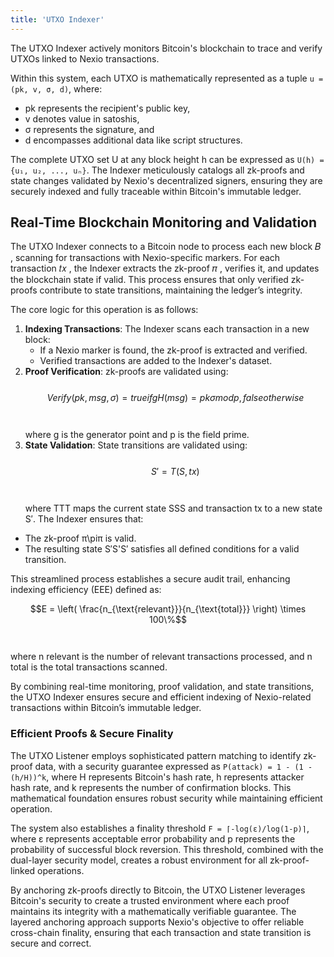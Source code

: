 ```yaml
---
title: 'UTXO Indexer'
---
```


The UTXO Indexer actively monitors Bitcoin's blockchain to trace and verify UTXOs linked to Nexio transactions.

Within this system, each UTXO is mathematically represented as a tuple `u = (pk, v, σ, d)`, where:

* pk represents the recipient's public key,&#x20;
* v denotes value in satoshis,&#x20;
* σ represents the signature, and&#x20;
* d encompasses additional data like script structures.&#x20;

The complete UTXO set U at any block height h can be expressed as `U(h) = {u₁, u₂, ..., uₙ}`. The Indexer meticulously catalogs all zk-proofs and state changes validated by Nexio's decentralized signers, ensuring they are securely indexed and fully traceable within Bitcoin's immutable ledger.

## Real-Time Blockchain Monitoring and Validation

The UTXO Indexer connects to a Bitcoin node to process each new block 𝐵 , scanning for transactions with Nexio-specific markers. For each transaction 𝑡𝑥 , the Indexer extracts the zk-proof 𝜋 , verifies it, and updates the blockchain state if valid. This process ensures that only verified zk-proofs contribute to state transitions, maintaining the ledger’s integrity.

The core logic for this operation is as follows:

1. **Indexing Transactions**: The Indexer scans each transaction in a new block:
   * If a Nexio marker is found, the zk-proof is extracted and verified.
   * Verified transactions are added to the Indexer's dataset.
2. **Proof Verification**: zk-proofs are validated using: \
   \
   $$Verify(pk,msg,σ)=true if g  H(msg)  =pk  σ  modp, false otherwise$$\
   \
   where g is the generator point and p is the field prime.
3. **State Validation**: State transitions are validated using: \
   \
   $$S′=T(S,tx)$$\
   \
   where TTT maps the current state SSS and transaction tx to a new state S′. The Indexer ensures that:

* The zk-proof π\piπ is valid.
* The resulting state S′S'S′ satisfies all defined conditions for a valid transition.

This streamlined process establishes a secure audit trail, enhancing indexing efficiency (EEE) defined as:

$$E = \left( \frac{n_{\text{relevant}}}{n_{\text{total}}} \right) \times 100\%$$\
\
where n relevant is the number of relevant transactions processed, and n total​ is the total transactions scanned.

By combining real-time monitoring, proof validation, and state transitions, the UTXO Indexer ensures secure and efficient indexing of Nexio-related transactions within Bitcoin’s immutable ledger.

### Efficient Proofs & Secure Finality

The UTXO Listener employs sophisticated pattern matching to identify zk-proof data, with a security guarantee expressed as `P(attack) = 1 - (1 - (h/H))^k`, where H represents Bitcoin's hash rate, h represents attacker hash rate, and k represents the number of confirmation blocks. This mathematical foundation ensures robust security while maintaining efficient operation.

The system also establishes a finality threshold `F = ⌈-log(ε)/log(1-p)⌉`, where ε represents acceptable error probability and p represents the probability of successful block reversion. This threshold, combined with the dual-layer security model, creates a robust environment for all zk-proof-linked operations.

By anchoring zk-proofs directly to Bitcoin, the UTXO Listener leverages Bitcoin's security to create a trusted environment where each proof maintains its integrity with a mathematically verifiable guarantee. The layered anchoring approach supports Nexio's objective to offer reliable cross-chain finality, ensuring that each transaction and state transition is secure and correct.
